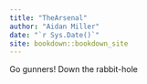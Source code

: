 ```yaml
--- 
title: "TheArsenal"
author: "Aidan Miller"
date: "`r Sys.Date()`"
site: bookdown::bookdown_site
---
```


Go gunners!
Down the rabbit-hole

